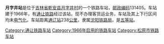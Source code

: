 {{noteTA
|1=zh-cn:始发车次; zh-hk:列車班次;
|2=zh-cn:车次; zh-hk:班次;
}}
{{Infobox China railway station 
|车站名称 = 月字井站
|车站名称拼音 = 
|车站地址 = [[吉林省|吉林省]][[乾安县|乾安县]]
|归属 = [[沈阳铁路局|沈阳铁路局]]
|车站等级 = [[五等站_(中铁)|五等站]]
|线路 = [[通让铁路|通让铁路]]
}}
'''月字井站'''是位于[[吉林省|吉林省]][[乾安县|乾安县]][[月字井村|月字井村]]的一个铁路车站，[[邮政编码|邮政编码]]131405。车站建于1966年，有[[通让铁路|通让铁路]]经过该站，现不办理客货运业务，车站及其上下行区间均未[[电气化|电气化]]。车站距离[[通辽站|通辽站]]238[[公里|公里]]，隶属[[沈阳铁路局|沈阳铁路局]]，是[[五等站_(中铁)|五等站]]。

{{start rail box}}
{{s-inop|[[署字井站|署字井站]]}}
{{s-line|[[通让铁路|通让铁路]]}}
{{s-inop|[[海坨子站|海坨子站]]}}
{{end box}}
{{通让铁路}}
{{铁路车站小作品}}
{{吉林小作品}}

[[Category:通让铁路车站|Category:通让铁路车站]]
[[Category:1966年启用的铁路车站|Category:1966年启用的铁路车站]]
[[Category:松原市铁路车站|Category:松原市铁路车站]]